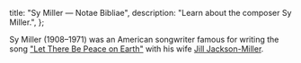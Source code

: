   title: "Sy Miller — Notae Bibliae",
  description: "Learn about the composer Sy Miller.",
};

<Initial text="Sy Miller" />

Sy Miller (1908–1971) was an American songwriter famous for writing the song ["Let There Be Peace on Earth"](/liturgy/music/hymns/let-there-be-peace-on-earth) with his wife [Jill Jackson-Miller](/liturgy/music/composers/jill-jackson-miller).
